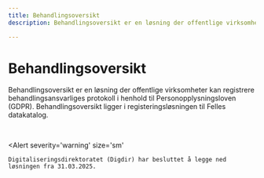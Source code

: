 ```yaml
---
title: Behandlingsoversikt
description: Behandlingsoversikt er en løsning der offentlige virksomheter kan registrere behandlingsansvarliges protokoll i henhold til Personopplysningsloven (GDPR). 

---
```


# Behandlingsoversikt

<Ingress>
Behandlingsoversikt er en løsning der offentlige virksomheter kan registrere behandlingsansvarliges protokoll i henhold til Personopplysningsloven (GDPR). Behandlingsoversikt ligger i registeringsløsningen til Felles datakatalog.
</Ingress>

&nbsp;

<Alert
    severity='warning'
    size='sm'
>
    Digitaliseringsdirektoratet (Digdir) har besluttet å legge ned løsningen fra 31.03.2025.
</Alert>